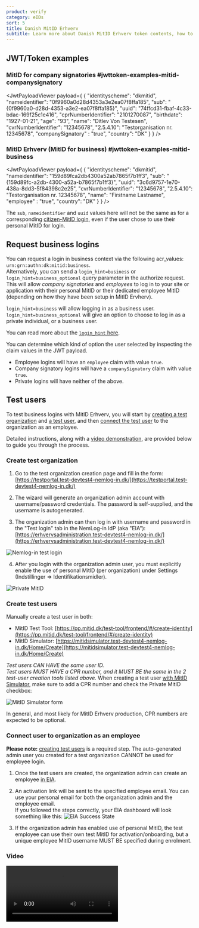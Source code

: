 ```yaml
---
product: verify
category: eIDs
sort: 5
title: Danish MitID Erhverv
subtitle: Learn more about Danish MitID Erhverv token contents, how to request business logins and how to create test users.
---
```




## JWT/Token examples

### MitID for company signatories #jwttoken-examples-mitid-companysignatory

<JwtPayloadViewer
  payload={
    {
      "identityscheme": "dkmitid",
      "nameidentifier": "0f9960a0d28d4353a3e2ea07f8ffa185",
      "sub": "{0f9960a0-d28d-4353-a3e2-ea07f8ffa185}",
      "uuid": "74ffcd31-fbaf-4c33-bdac-169f25c1e416",
      "cprNumberIdentifier": "2101270087",
      "birthdate": "1927-01-21",
      "age": "93",
      "name": "Ditlev Von Testesen",
      "cvrNumberIdentifier": "12345678",
      "2.5.4.10": "Testorganisation nr. 12345678",
      "companySignatory" : "true",
      "country": "DK"
    }
  }
/>

### MitID Erhverv (MitID for business) #jwttoken-examples-mitid-business

<JwtPayloadViewer
  payload={
    {
      "identityscheme": "dkmitid",
      "nameidentifier": "159d89fca2db4300a52ab7865f7b1ff3",
      "sub": "{159d89fc-a2db-4300-a52a-b7865f7b1ff3}",
      "uuid": "3c6d9757-1e70-438a-8dd3-5f84398c2e25",
      "cvrNumberIdentifier": "12345678",
      "2.5.4.10": "Testorganisation nr. 12345678",
      "name": "Firstname Lastname",
      "employee" : "true",
      "country": "DK"
    }
  }
/>

The `sub`, `nameidentifier` and `uuid` values here will not be the same as for a corresponding [citizen-MitID login](/verify/e-ids/danish-mitid/#jwttoken-examples-mitid-citizen), even if the user chose to use their personal MitID for login.

## Request business logins

You can request a login in business context via the following acr_values: `urn:grn:authn:dk:mitid:business`.  
Alternatively, you can send a `login_hint=business` or `login_hint=business_optional` query parameter in the authorize request.  
This will allow *company signatories* and *employees* to log in to your site or application with their personal MitID or their dedicated employee MitID (depending on how they have been setup in MitID Ervherv).

`login_hint=business` will allow logging in as a business user.  
`login_hint=business_optional` will give an option to choose to log in as a private individual, or a business user. 

You can read more about the [`login_hint` here](/verify/getting-started/oidc-intro/#the-loginhint-parameter).

You can determine which kind of option the user selected by inspecting the claim values in the JWT payload.
- Employee logins will have an `employee` claim with value `true`.
- Company signatory logins will have a `companySignatory` claim with value `true`.
- Private logins will have neither of the above.

## Test users 

To test business logins with MitID Erhverv, you will start by [creating a test organization](/verify/e-ids/danish-mitid-erhverv/#creating-test-organization) and [a test user](/verify/e-ids/danish-mitid-erhverv/#creating-test-users), and then [connect the test user](/verify/e-ids/danish-mitid-erhverv/#connecting-user-to-organization-as-an-employee) to the organization as an employee. 

Detailed instructions, along with a [video demonstration](#video), are provided below to guide you through the process.

### Create test organization

1. Go to the test organization creation page and fill in the form: [https://testportal.test-devtest4-nemlog-in.dk/](https://testportal.test-devtest4-nemlog-in.dk/)

2. The wizard will generate an organization admin account with username/password credentials. The password is self-supplied, and the username is autogenerated.  

3. The organization admin can then log in with username and password in the "Test login" tab in the NemLog-in IdP (aka "EIA"): [https://erhvervsadministration.test-devtest4-nemlog-in.dk/](https://erhvervsadministration.test-devtest4-nemlog-in.dk/)

![Nemlog-in test login](./images/mitid-erhverv-nemlog-in.png)

4. After you login with the organization admin user, you must explicitly enable the use of personal MitID (per organization) under Settings (Indstillinger => Identifikationsmidler). 

![Private MitID](./images/mitid-erhverv-privat.png)

### Create test users

Manually create a test user in both:
- MitID Test Tool: [https://pp.mitid.dk/test-tool/frontend/#/create-identity](https://pp.mitid.dk/test-tool/frontend/#/create-identity)
- MitID Simulator: [https://mitidsimulator.test-devtest4-nemlog-in.dk/Home/Create](https://mitidsimulator.test-devtest4-nemlog-in.dk/Home/Create)    

*Test users CAN HAVE the same user ID.*  
*Test users MUST HAVE a CPR number, and it MUST BE the same in the 2 test-user creation tools listed above.*
When creating a test user [with MitID Simulator](https://mitidsimulator.test-devtest4-nemlog-in.dk/Home/Create), make sure to add a CPR number and check the Private MitID checkbox: 

![MitID Simulator form](./images/mitid-erhverv-cpr.png)

<Highlight icon="info">

In general, and most likely for MitID Erhverv production, CPR numbers are expected to be optional.

</Highlight>

### Connect user to organization as an employee

**Please note:** [creating test users](/verify/e-ids/danish-mitid-erhverv/#create-test-users) is a required step. The auto-generated admin user you created for a test organization CANNOT be used for employee login.

1. Once the test users are created, the organization admin can create an employee [in EIA](https://erhvervsadministration.test-devtest4-nemlog-in.dk/).  

2. An activation link will be sent to the specified employee email. You can use your personal email for both the organization admin and the employee email.  
If you followed the steps correctly, your EIA dashboard will look something like this:
![EIA Success State](./images/mitid-erhverv-eia-success-state.png)

3. If the organization admin has enabled use of personal MitID, the test employee can use their own test MitID for activation/onboarding, but a unique employee MitID username MUST BE specified during enrolment.

### Video

<video controls>
  <source src="https://www.criipto.com/hubfs/MitID%20Erhverv%20Test%20Users%20Video/test_user_mitid_erhverv.mp4" type="video/mp4" />
</video>
